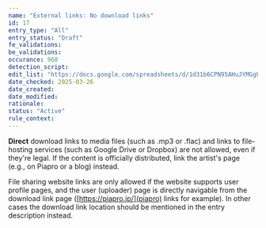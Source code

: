 ```yaml
---
name: "External links: No download links"
id: 17
entry_type: "All"
entry_status: "Draft"
fe_validations:
be_validations:
occurance: 960
detection_script:
edit_list: "https://docs.google.com/spreadsheets/d/1d31b6CPN95AHuJYMGgPJS0jVGmyvD9ii-vVVBrERmPU"
date_checked: 2025-03-26
date_created:
date_modified:
rationale:
status: "Active"
rule_context:
---
```


**Direct** download links to media files (such as .mp3 or .flac) and links to file-hosting services (such as Google Drive or Dropbox) are not allowed, even if they're legal. If the content is officially distributed, link the artist's page (e.g., on Piapro or a blog) instead.

File sharing website links are only allowed if the website supports user profile pages, and the user (uploader) page is directly navigable from the download link page ([https://piapro.jp/](piapro) links for example). In other cases the download link location should be mentioned in the entry description instead.